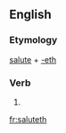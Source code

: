 ==English==

===Etymology===
[[salute]] + [[-eth]]

===Verb===
{{en-verb form}}

# {{archaic third-person singular of|salute}}

[[fr:saluteth]]